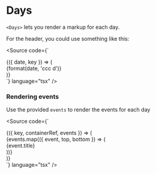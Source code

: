 
<Meta of={DaysStories} />

# Days

`<Days>` lets you render a markup for each day.

For the header, you could use something like this:

<Canvas of={DaysStories.AgendaHeader} />

<Source
  code={`
<div className="flex max-w-lg">
  <Days>
    {({ date, key }) => (
      <div key={key} className="flex-1 center">
        {format(date, 'ccc d')}
      </div>
    )}
  </Days>
</div>
  `}
  language="tsx"
/>

### Rendering events

Use the provided `events` to render the events for each day

<Canvas of={DaysStories.RenderingEvents} />

<Source
  code={`
<div className="flex gap-x-4">
  <Days>
    {({ key, containerRef, events }) => (
      <div
        key={key}
        ref={containerRef}
        className="relative flex-1"
      >
        {events.map(({ event, top, bottom }) => (
          <div
            key={event.title}
            className="absolute"
            style={{ top, bottom }}
          >
            {event.title}
          </div>
        ))}
      </div>
    )}
  </Days>
</div>
  `}
  language="tsx"
/>
